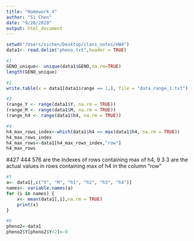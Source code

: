 ```yaml
---
title: "Homework_4"
author: "Si Chen"
date: "9/20/2020"
output: html_document
---
```

```r
setwd("/Users/sichen/Desktop/class_notes/HW4")
data1<- read.delim("pheno.txt",header = TRUE)
```

```r
#1
GENO_unique<- unique(data1$GENO,na.rm=TRUE)
length(GENO_unique)
```
```r
#2
write.table(x = data1[data1$range == 1,], file = "data_range_1.txt")
```

```r
#3
(range_Y <- range(data1$Y, na.rm = TRUE))
(range_M <- range(data1$M, na.rm = TRUE))
(range_h4 <- range(data1$h4, na.rm = TRUE))
```
```r
#4
h4_max_rows_index<-which(data1$h4 == max(data1$h4, na.rm = TRUE))
h4_max_rows_index
h4_max_rows<-data1[h4_max_rows_index,"row"]
h4_max_rows
```
#427 444 576 are the indexes of rows containing max of h4, 9 3 3 are the actual values in rows containing max of h4 in the column "row"
```r
#5
a<- data1[,c("Y", "M", "h1", "h2", "h3", "h4")]
names<- variable.names(a)
for (i in names) {
    x<- mean(data1[,i],na.rm = TRUE)
    print(x)
}
```

```r
#6
pheno2<-data1
pheno2$Y[pheno2$Y<2]<-0
```

